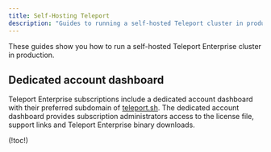 ```yaml
---
title: Self-Hosting Teleport
description: "Guides to running a self-hosted Teleport cluster in production."
---
```


These guides show you how to run a self-hosted Teleport Enterprise cluster in
production.

## Dedicated account dashboard

Teleport Enterprise subscriptions include a dedicated account dashboard with their preferred
subdomain of [teleport.sh](https://teleport.sh). The dedicated account dashboard provides
subscription administrators access to the license file, support links and Teleport Enterprise binary downloads.

(!toc!)
